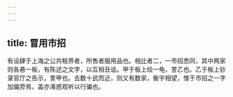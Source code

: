 ```yaml
---
---
---
```

title: 冒用市招
---



有设肆于上海之公共租界者，所售者服用品也。相比者二，一市招悉同，其中两家则各悬一板，有陈述之文字，以互相丑诋。甲于板上绘一龟，詈乙也。乙于板上钞录官厅之告示，詈甲也。去数十武而近，则又有数家，衡宇相望，惟于市招之一字加偏旁焉，盖亦淆惑观听以行骗也。